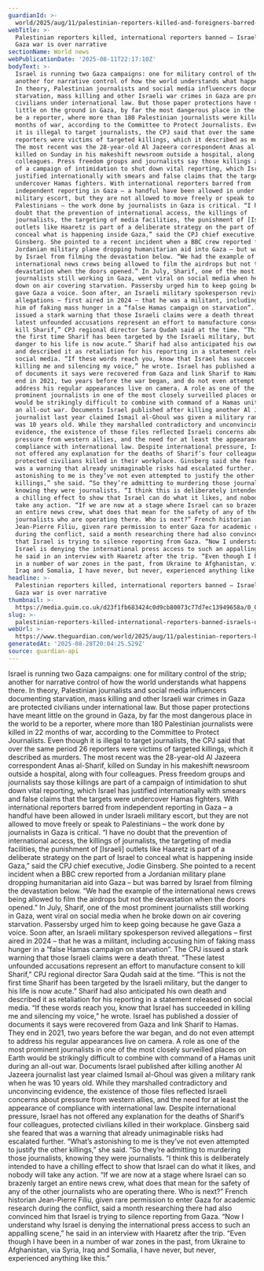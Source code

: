 ```yaml
---
guardianId: >-
  world/2025/aug/11/palestinian-reporters-killed-and-foreigners-barred-in-israels-battle-for-gaza-narrative
webTitle: >-
  Palestinian reporters killed, international reporters banned – Israel’s other
  Gaza war is over narrative
sectionName: World news
webPublicationDate: '2025-08-11T22:17:10Z'
bodyText: >-
  Israel is running two Gaza campaigns: one for military control of the strip;
  another for narrative control of how the world understands what happens there.
  In theory, Palestinian journalists and social media influencers documenting
  starvation, mass killing and other Israeli war crimes in Gaza are protected
  civilians under international law. But those paper protections have meant
  little on the ground in Gaza, by far the most dangerous place in the world to
  be a reporter, where more than 180 Palestinian journalists were killed in 22
  months of war, according to the Committee to Protect Journalists. Even though
  it is illegal to target journalists, the CPJ said that over the same period 26
  reporters were victims of targeted killings, which it described as murders.
  The most recent was the 28-year-old Al Jazeera correspondent Anas al-Sharif,
  killed on Sunday in his makeshift newsroom outside a hospital, along with four
  colleagues. Press freedom groups and journalists say those killings are part
  of a campaign of intimidation to shut down vital reporting, which Israel has
  justified internationally with smears and false claims that the targets were
  undercover Hamas fighters. With international reporters barred from
  independent reporting in Gaza – a handful have been allowed in under Israeli
  military escort, but they are not allowed to move freely or speak to
  Palestinians – the work done by journalists in Gaza is critical. “I have no
  doubt that the prevention of international access, the killings of
  journalists, the targeting of media facilities, the punishment of [Israeli]
  outlets like Haaretz is part of a deliberate strategy on the part of Israel to
  conceal what is happening inside Gaza,” said the CPJ chief executive, Jodie
  Ginsberg. She pointed to a recent incident when a BBC crew reported from a
  Jordanian military plane dropping humanitarian aid into Gaza – but was barred
  by Israel from filming the devastation below. “We had the example of the
  international news crews being allowed to film the airdrops but not the
  devastation when the doors opened.” In July, Sharif, one of the most prominent
  journalists still working in Gaza, went viral on social media when he broke
  down on air covering starvation. Passersby urged him to keep going because he
  gave Gaza a voice. Soon after, an Israeli military spokesperson revived
  allegations – first aired in 2024 – that he was a militant, including accusing
  him of faking mass hunger in a “false Hamas campaign on starvation”. The CPJ
  issued a stark warning that those Israeli claims were a death threat. “These
  latest unfounded accusations represent an effort to manufacture consent to
  kill Sharif,” CPJ regional director Sara Qudah said at the time. “This is not
  the first time Sharif has been targeted by the Israeli military, but the
  danger to his life is now acute.” Sharif had also anticipated his own death
  and described it as retaliation for his reporting in a statement released on
  social media. “If these words reach you, know that Israel has succeeded in
  killing me and silencing my voice,” he wrote. Israel has published a dossier
  of documents it says were recovered from Gaza and link Sharif to Hamas. They
  end in 2021, two years before the war began, and do not even attempt to
  address his regular appearances live on camera. A role as one of the most
  prominent journalists in one of the most closely surveilled places on Earth
  would be strikingly difficult to combine with command of a Hamas unit during
  an all-out war. Documents Israel published after killing another Al Jazeera
  journalist last year claimed Ismail al-Ghoul was given a military rank when he
  was 10 years old. While they marshalled contradictory and unconvincing
  evidence, the existence of those files reflected Israeli concerns about
  pressure from western allies, and the need for at least the appearance of
  compliance with international law. Despite international pressure, Israel has
  not offered any explanation for the deaths of Sharif’s four colleagues,
  protected civilians killed in their workplace. Ginsberg said she feared that
  was a warning that already unimaginable risks had escalated further. “What’s
  astonishing to me is they’ve not even attempted to justify the other
  killings,” she said. “So they’re admitting to murdering those journalists,
  knowing they were journalists. “I think this is deliberately intended to have
  a chilling effect to show that Israel can do what it likes, and nobody will
  take any action. “If we are now at a stage where Israel can so brazenly target
  an entire news crew, what does that mean for the safety of any of the other
  journalists who are operating there. Who is next?” French historian
  Jean-Pierre Filiu, given rare permission to enter Gaza for academic research
  during the conflict, said a month researching there had also convinced him
  that Israel is trying to silence reporting from Gaza. “Now I understand why
  Israel is denying the international press access to such an appalling scene,”
  he said in an interview with Haaretz after the trip. “Even though I have been
  in a number of war zones in the past, from Ukraine to Afghanistan, via Syria,
  Iraq and Somalia, I have never, but never, experienced anything like this.”
headline: >-
  Palestinian reporters killed, international reporters banned – Israel’s other
  Gaza war is over narrative
thumbnail: >-
  https://media.guim.co.uk/d23f1fb683424c0d9cb80073c77d7ec13949658a/0_0_4856_3885/500.jpg
slug: >-
  palestinian-reporters-killed-international-reporters-banned-israels-other-gaza-war-is-over-narrative
webUrl: >-
  https://www.theguardian.com/world/2025/aug/11/palestinian-reporters-killed-and-foreigners-barred-in-israels-battle-for-gaza-narrative
generatedAt: '2025-08-28T20:04:25.529Z'
source: guardian-api
---
```

Israel is running two Gaza campaigns: one for military control of the strip; another for narrative control of how the world understands what happens there. In theory, Palestinian journalists and social media influencers documenting starvation, mass killing and other Israeli war crimes in Gaza are protected civilians under international law. But those paper protections have meant little on the ground in Gaza, by far the most dangerous place in the world to be a reporter, where more than 180 Palestinian journalists were killed in 22 months of war, according to the Committee to Protect Journalists. Even though it is illegal to target journalists, the CPJ said that over the same period 26 reporters were victims of targeted killings, which it described as murders. The most recent was the 28-year-old Al Jazeera correspondent Anas al-Sharif, killed on Sunday in his makeshift newsroom outside a hospital, along with four colleagues. Press freedom groups and journalists say those killings are part of a campaign of intimidation to shut down vital reporting, which Israel has justified internationally with smears and false claims that the targets were undercover Hamas fighters. With international reporters barred from independent reporting in Gaza – a handful have been allowed in under Israeli military escort, but they are not allowed to move freely or speak to Palestinians – the work done by journalists in Gaza is critical. “I have no doubt that the prevention of international access, the killings of journalists, the targeting of media facilities, the punishment of [Israeli] outlets like Haaretz is part of a deliberate strategy on the part of Israel to conceal what is happening inside Gaza,” said the CPJ chief executive, Jodie Ginsberg. She pointed to a recent incident when a BBC crew reported from a Jordanian military plane dropping humanitarian aid into Gaza – but was barred by Israel from filming the devastation below. “We had the example of the international news crews being allowed to film the airdrops but not the devastation when the doors opened.” In July, Sharif, one of the most prominent journalists still working in Gaza, went viral on social media when he broke down on air covering starvation. Passersby urged him to keep going because he gave Gaza a voice. Soon after, an Israeli military spokesperson revived allegations – first aired in 2024 – that he was a militant, including accusing him of faking mass hunger in a “false Hamas campaign on starvation”. The CPJ issued a stark warning that those Israeli claims were a death threat. “These latest unfounded accusations represent an effort to manufacture consent to kill Sharif,” CPJ regional director Sara Qudah said at the time. “This is not the first time Sharif has been targeted by the Israeli military, but the danger to his life is now acute.” Sharif had also anticipated his own death and described it as retaliation for his reporting in a statement released on social media. “If these words reach you, know that Israel has succeeded in killing me and silencing my voice,” he wrote. Israel has published a dossier of documents it says were recovered from Gaza and link Sharif to Hamas. They end in 2021, two years before the war began, and do not even attempt to address his regular appearances live on camera. A role as one of the most prominent journalists in one of the most closely surveilled places on Earth would be strikingly difficult to combine with command of a Hamas unit during an all-out war. Documents Israel published after killing another Al Jazeera journalist last year claimed Ismail al-Ghoul was given a military rank when he was 10 years old. While they marshalled contradictory and unconvincing evidence, the existence of those files reflected Israeli concerns about pressure from western allies, and the need for at least the appearance of compliance with international law. Despite international pressure, Israel has not offered any explanation for the deaths of Sharif’s four colleagues, protected civilians killed in their workplace. Ginsberg said she feared that was a warning that already unimaginable risks had escalated further. “What’s astonishing to me is they’ve not even attempted to justify the other killings,” she said. “So they’re admitting to murdering those journalists, knowing they were journalists. “I think this is deliberately intended to have a chilling effect to show that Israel can do what it likes, and nobody will take any action. “If we are now at a stage where Israel can so brazenly target an entire news crew, what does that mean for the safety of any of the other journalists who are operating there. Who is next?” French historian Jean-Pierre Filiu, given rare permission to enter Gaza for academic research during the conflict, said a month researching there had also convinced him that Israel is trying to silence reporting from Gaza. “Now I understand why Israel is denying the international press access to such an appalling scene,” he said in an interview with Haaretz after the trip. “Even though I have been in a number of war zones in the past, from Ukraine to Afghanistan, via Syria, Iraq and Somalia, I have never, but never, experienced anything like this.”
